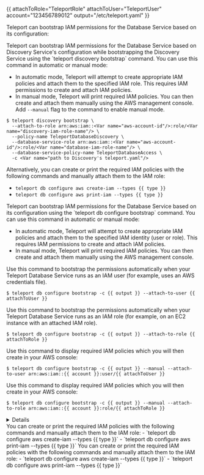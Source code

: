 {{ attachToRole="TeleportRole" attachToUser="TeleportUser" account="123456789012" output="/etc/teleport.yaml" }}

Teleport can bootstrap IAM permissions for the Database Service based on its
configuration:

<Tabs>

<TabItem label="Using Auto-discovery">
Teleport can bootstrap IAM permissions for the Database Service based on
Discovery Service's configuration while bootstrapping the Discovery Service
using the `teleport discovery bootstrap` command. You can use this command in
automatic or manual mode:

- In automatic mode, Teleport will attempt to create appropriate IAM policies
  and attach them to the specified IAM role. This requires IAM permissions to
  create and attach IAM policies.
- In manual mode, Teleport will print required IAM policies. You can then create
  and attach them manually using the AWS management console. Add `--manual`
  flag to the command to enable manual mode.

```code
$ teleport discovery bootstrap \
  --attach-to-role arn:aws:iam::<Var name="aws-account-id"/>:role/<Var name="discovery-iam-role-name"/> \
  --policy-name TeleportDatabaseDiscovery \
  --database-service-role arn:aws:iam::<Var name="aws-account-id"/>:role/<Var name="database-iam-role-name"/> \
  --database-service-policy-name TeleportDatabaseAccess \
  -c <Var name="path to Discovery's teleport.yaml"/>
```

Alternatively, you can create or print the required IAM policies with the
following commands and manually attach them to the IAM role:
- `teleport db configure aws create-iam --types {{ type }}`
- `teleport db configure aws print-iam --types {{ type }}`
</TabItem>

<TabItem label="Using static config">
Teleport can bootstrap IAM permissions for the Database Service based on its
configuration using the `teleport db configure bootstrap` command. You can use
this command in automatic or manual mode:

- In automatic mode, Teleport will attempt to create appropriate IAM policies
  and attach them to the specified IAM identity (user or role). This requires
  IAM permissions to create and attach IAM policies.
- In manual mode, Teleport will print required IAM policies. You can then create
  and attach them manually using the AWS management console.

<Tabs>
  <TabItem label="Automatic / IAM User">
  Use this command to bootstrap the permissions automatically when
  your Teleport Database Service runs as an IAM user (for example, uses an AWS
  credentials file).

  ```code
  $ teleport db configure bootstrap -c {{ output }} --attach-to-user {{ attachToUser }}
  ```
  </TabItem>

  <TabItem label="Automatic / IAM Role">
  Use this command to bootstrap the permissions automatically when
  your Teleport Database Service runs as an IAM role (for example, on an EC2
  instance with an attached IAM role).

  ```code
  $ teleport db configure bootstrap -c {{ output }} --attach-to-role {{ attachToRole }}
  ```
  </TabItem>

  <TabItem label="Manual / IAM User">
  Use this command to display required IAM policies which you will then create in your AWS console:

  ```code
  $ teleport db configure bootstrap -c {{ output }} --manual --attach-to-user arn:aws:iam::{{ account }}:user/{{ attachToUser }}
  ```
  </TabItem>

  <TabItem label="Manual / IAM Role">
  Use this command to display required IAM policies which you will then create in your AWS console:

  ```code
  $ teleport db configure bootstrap -c {{ output }} --manual --attach-to-role arn:aws:iam::{{ account }}:role/{{ attachToRole }}
  ```
  </TabItem>
</Tabs>

<Details title="Bootstrapping with assume_role_arn in config">
When `assume_role_arn` is configured for databases or AWS matchers,
`teleport db configure bootstrap` will determine permissions required for the
bootstrap target AWS IAM identity using the following logic:
- When the target does not match `assume_role_arn` in any database resource or
  AWS matcher in the configuration file, the target is assumed to be the
  Teleport Database Service's AWS IAM identity and permissions are bootstrapped
  for all the configured static databases and AWS matchers.
- When an `--attach-to-role` target matches an `assume_role_arn` setting for
  static databases or AWS matchers in the configuration file, permissions will
  be bootstrapped only for those static databases or AWS matchers.

You will need to run the bootstrap command once with the Teleport Database
Service's IAM identity as the policy attachment target, and once for each AWS
IAM role that is used for `assume_role_arn`.
</Details>
</TabItem>

<TabItem label="Using tctl">
You can create or print the required IAM policies with the following commands
and manually attach them to the IAM role:
- `teleport db configure aws create-iam --types {{ type }}`
- `teleport db configure aws print-iam --types {{ type }}`
</TabItem>

<TabItem label="Using Terraform">
You can create or print the required IAM policies with the following commands
and manually attach them to the IAM role:
- `teleport db configure aws create-iam --types {{ type }}`
- `teleport db configure aws print-iam --types {{ type }}`
</TabItem>
</Tabs>
